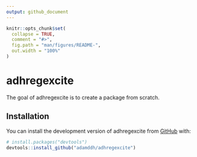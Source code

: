 ```yaml
---
output: github_document
---
```


<!-- README.md is generated from README.Rmd. Please edit that file -->

```r
knitr::opts_chunk$set(
  collapse = TRUE,
  comment = "#>",
  fig.path = "man/figures/README-",
  out.width = "100%"
)
```

# adhregexcite

<!-- badges: start -->
<!-- badges: end -->

The goal of adhregexcite is to create a package from scratch.

## Installation

You can install the development version of adhregexcite from [GitHub](https://github.com/) with:

``` r
# install.packages("devtools")
devtools::install_github("adamddh/adhregexcite")
```
